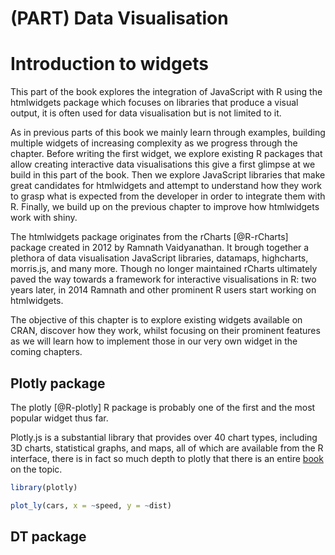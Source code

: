 # (PART) Data Visualisation {-}

# Introduction to widgets

This part of the book explores the integration of JavaScript with R using the htmlwidgets package which focuses on libraries that produce a visual output, it is often used for data visualisation but is not limited to it.

As in previous parts of this book we mainly learn through examples, building multiple widgets of increasing complexity as we progress through the chapter. Before writing the first widget, we explore existing R packages that allow creating interactive data visualisations this give a first glimpse at we build in this part of the book. Then we explore JavaScript libraries that make great candidates for htmlwidgets and attempt to understand how they work to grasp what is expected from the developer in order to integrate them with R. Finally, we build up on the previous chapter to improve how htmlwidgets work with shiny.

The htmlwidgets package originates from the rCharts [@R-rCharts] package created in 2012 by Ramnath Vaidyanathan. It brough together a plethora of data visualisation JavaScript libraries, datamaps, highcharts, morris.js, and many more. Though no longer maintained rCharts ultimately paved the way towards a framework for interactive visualisations in R: two years later, in 2014 Ramnath and other prominent R users start working on htmlwidgets.

The objective of this chapter is to explore existing widgets available on CRAN, discover how they work, whilst focusing on their prominent features as we will learn how to implement those in our very own widget in the coming chapters.

## Plotly package

The plotly [@R-plotly] R package is probably one of the first and the most popular widget thus far. 

Plotly.js is a substantial library that provides over 40 chart types, including 3D charts, statistical graphs, and maps, all of which are available from the R interface, there is in fact so much depth to plotly that there is an entire [book](https://plotly-r.com/) on the topic.

```r
library(plotly)

plot_ly(cars, x = ~speed, y = ~dist)
```

## DT package

